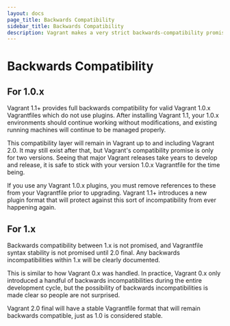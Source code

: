 ```yaml
---
layout: docs
page_title: Backwards Compatibility
sidebar_title: Backwards Compatibility
description: Vagrant makes a very strict backwards-compatibility promise.
---
```


# Backwards Compatibility

## For 1.0.x

Vagrant 1.1+ provides full backwards compatibility for valid Vagrant 1.0.x
Vagrantfiles which do not use plugins. After installing Vagrant 1.1, your 1.0.x
environments should continue working without modifications, and existing running
machines will continue to be managed properly.

This compatibility layer will remain in Vagrant up to and including Vagrant 2.0.
It may still exist after that, but Vagrant's compatibility promise is only for
two versions. Seeing that major Vagrant releases take years to develop and
release, it is safe to stick with your version 1.0.x Vagrantfile for the
time being.

If you use any Vagrant 1.0.x plugins, you must remove references to these from
your Vagrantfile prior to upgrading. Vagrant 1.1+ introduces a new plugin
format that will protect against this sort of incompatibility from ever
happening again.

## For 1.x

Backwards compatibility between 1.x is not promised, and Vagrantfile
syntax stability is not promised until 2.0 final. Any backwards
incompatibilities within 1.x will be clearly documented.

This is similar to how Vagrant 0.x was handled. In practice, Vagrant 0.x
only introduced a handful of backwards incompatibilities during the entire
development cycle, but the possibility of backwards incompatibilities
is made clear so people are not surprised.

Vagrant 2.0 final will have a stable Vagrantfile format that will
remain backwards compatible, just as 1.0 is considered stable.
